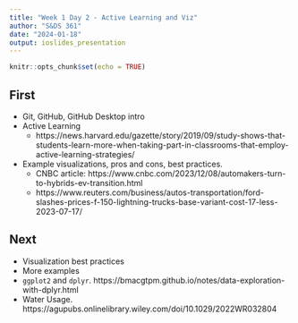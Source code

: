 ```yaml
---
title: "Week 1 Day 2 - Active Learning and Viz"
author: "S&DS 361"
date: "2024-01-18"
output: ioslides_presentation
---
```


```r
knitr::opts_chunk$set(echo = TRUE)
```

## First

- Git, GitHub, GitHub Desktop intro
- Active Learning
    - https://news.harvard.edu/gazette/story/2019/09/study-shows-that-students-learn-more-when-taking-part-in-classrooms-that-employ-active-learning-strategies/
- Example visualizations, pros and cons, best practices.
    - CNBC article: https://www.cnbc.com/2023/12/08/automakers-turn-to-hybrids-ev-transition.html
    - https://www.reuters.com/business/autos-transportation/ford-slashes-prices-f-150-lightning-trucks-base-variant-cost-17-less-2023-07-17/


## Next 
- Visualization best practices 
- More examples
- `ggplot2` and `dplyr`.
https://bmacgtpm.github.io/notes/data-exploration-with-dplyr.html
- Water Usage. https://agupubs.onlinelibrary.wiley.com/doi/10.1029/2022WR032804
